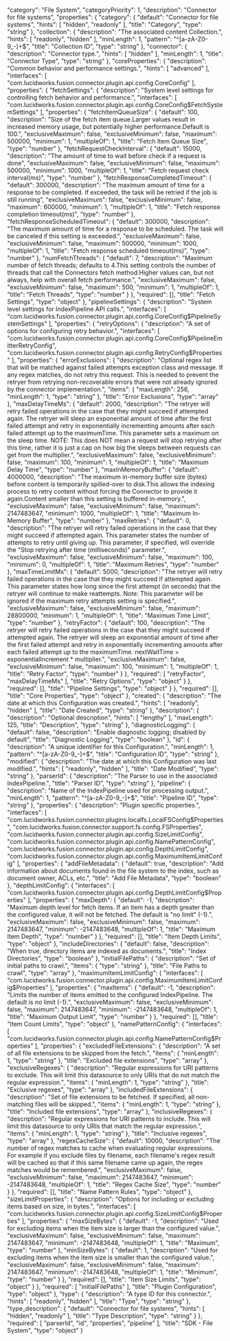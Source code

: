   "category": "File System",
  "categoryPriority": 1,
  "description": "Connector for file systems",
  "properties": {
    "category": {
      "default": "Connector for file systems",
      "hints": [
        "hidden",
        "readonly"
      ],
      "title": "Category",
      "type": "string"
    },
    "collection": {
      "description": "The associated content Collection.",
      "hints": [
        "readonly",
        "hidden"
      ],
      "minLength": 1,
      "pattern": "^[a-zA-Z0-9_-]+$",
      "title": "Collection ID",
      "type": "string"
    },
    "connector": {
      "description": "Connector type.",
      "hints": [
        "hidden"
      ],
      "minLength": 1,
      "title": "Connector Type",
      "type": "string"
    },
    "coreProperties": {
      "description": "Common behavior and performance settings.",
      "hints": [
        "advanced"
      ],
      "interfaces": [
        "com.lucidworks.fusion.connector.plugin.api.config.CoreConfig"
      ],
      "properties": {
        "fetchSettings": {
          "description": "System level settings for controlling fetch behavior and performance.",
          "interfaces": [
            "com.lucidworks.fusion.connector.plugin.api.config.CoreConfig$FetchSystemSettings"
          ],
          "properties": {
            "fetchItemQueueSize": {
              "default": 100,
              "description": "Size of the fetch item queue.Larger values result in increased memory usage, but potentially higher performance.Default is 100.",
              "exclusiveMaximum": false,
              "exclusiveMinimum": false,
              "maximum": 500000,
              "minimum": 1,
              "multipleOf": 1,
              "title": "Fetch Item Queue Size",
              "type": "number"
            },
            "fetchRequestCheckInterval": {
              "default": 15000,
              "description": "The amount of time to wait before check if a request is done",
              "exclusiveMaximum": false,
              "exclusiveMinimum": false,
              "maximum": 500000,
              "minimum": 1000,
              "multipleOf": 1,
              "title": "Fetch request check interval(ms)",
              "type": "number"
            },
            "fetchResponseCompletedTimeout": {
              "default": 300000,
              "description": "The maximum amount of time for a response to be completed. If exceeded, the task will be retried if the job is still running",
              "exclusiveMaximum": false,
              "exclusiveMinimum": false,
              "maximum": 600000,
              "minimum": 1,
              "multipleOf": 1,
              "title": "Fetch response completion timeout(ms)",
              "type": "number"
            },
            "fetchResponseScheduledTimeout": {
              "default": 300000,
              "description": "The maximum amount of time for a response to be scheduled. The task will be canceled if this setting is exceeded.",
              "exclusiveMaximum": false,
              "exclusiveMinimum": false,
              "maximum": 500000,
              "minimum": 1000,
              "multipleOf": 1,
              "title": "Fetch response scheduled timeout(ms)",
              "type": "number"
            },
            "numFetchThreads": {
              "default": 7,
              "description": "Maximum number of fetch threads; defaults to 4.This setting controls the number of threads that call the Connectors fetch method.Higher values can, but not always, help with overall fetch performance.",
              "exclusiveMaximum": false,
              "exclusiveMinimum": false,
              "maximum": 500,
              "minimum": 1,
              "multipleOf": 1,
              "title": "Fetch Threads",
              "type": "number"
            }
          },
          "required": [],
          "title": "Fetch Settings",
          "type": "object"
        },
        "pipelineSettings": {
          "description": "System level settings for IndexPipeline API calls.",
          "interfaces": [
            "com.lucidworks.fusion.connector.plugin.api.config.CoreConfig$PipelineSystemSettings"
          ],
          "properties": {
            "retryOptions": {
              "description": "A set of options for configuring retry behavior.",
              "interfaces": [
                "com.lucidworks.fusion.connector.plugin.api.config.CoreConfig$PipelineEmitterRetryConfig",
                "com.lucidworks.fusion.connector.plugin.api.config.RetryConfig$Properties"
              ],
              "properties": {
                "errorExclusions": {
                  "description": "Optional regex list that will be matched against failed attempts exception class and message. If any regex matches, do not retry this request. This is needed to prevent the retryer from retrying non-recoverable errors that were not already ignored by the connector implementation.",
                  "items": {
                    "maxLength": 256,
                    "minLength": 1,
                    "type": "string"
                  },
                  "title": "Error Exclusions",
                  "type": "array"
                },
                "maxDelayTimeMs": {
                  "default": 2000,
                  "description": "The retryer will retry failed operations in the case that they might succeed if attempted again. The retryer will sleep an exponential amount of time after the first failed attempt and retry in exponentially incrementing amounts after each failed attempt up to the maximumTime. This parameter sets a maximum on the sleep time. NOTE: This does NOT mean a request will stop retrying after this time, rather it is just a cap on how big the sleeps between requests can get from the multiplier.",
                  "exclusiveMaximum": false,
                  "exclusiveMinimum": false,
                  "maximum": 100,
                  "minimum": 1,
                  "multipleOf": 1,
                  "title": "Maximum Delay Time",
                  "type": "number"
                },
                "maxInMemoryBuffer": {
                  "default": 4000000,
                  "description": "The maximum in-memory buffer size (bytes) before content is temporarily spilled-over to disk.This allows the indexing process to retry content without forcing the Connector to provide it again.Content smaller than this setting is buffered in-memory.",
                  "exclusiveMaximum": false,
                  "exclusiveMinimum": false,
                  "maximum": 2147483647,
                  "minimum": 1000,
                  "multipleOf": 1,
                  "title": "Maximum In-Memory Buffer",
                  "type": "number"
                },
                "maxRetries": {
                  "default": 0,
                  "description": "The retryer will retry failed operations in the case that they might succeed if attempted again. This parameter states the number of attempts to retry until giving up. This parameter, if specified, will override the \"Stop retrying after time (milliseconds)\" parameter.",
                  "exclusiveMaximum": false,
                  "exclusiveMinimum": false,
                  "maximum": 100,
                  "minimum": 0,
                  "multipleOf": 1,
                  "title": "Maximum Retries",
                  "type": "number"
                },
                "maxTimeLimitMs": {
                  "default": 5000,
                  "description": "The retryer will retry failed operations in the case that they might succeed if attempted again. This parameter states how long since the first attempt (in seconds) that the retryer will continue to make reattempts. Note: This parameter will be ignored if the maximum retry attempts setting is specified.",
                  "exclusiveMaximum": false,
                  "exclusiveMinimum": false,
                  "maximum": 28800000,
                  "minimum": 1,
                  "multipleOf": 1,
                  "title": "Maximum Time Limit",
                  "type": "number"
                },
                "retryFactor": {
                  "default": 100,
                  "description": "The retryer will retry failed operations in the case that they might succeed if attempted again. The retryer will sleep an exponential amount of time after the first failed attempt and retry in exponentially incrementing amounts after each failed attempt up to the maximumTime. nextWaitTime = exponentialIncrement * multiplier.",
                  "exclusiveMaximum": false,
                  "exclusiveMinimum": false,
                  "maximum": 100,
                  "minimum": 1,
                  "multipleOf": 1,
                  "title": "Retry Factor",
                  "type": "number"
                }
              },
              "required": [
                "retryFactor",
                "maxDelayTimeMs"
              ],
              "title": "Retry Options",
              "type": "object"
            }
          },
          "required": [],
          "title": "Pipeline Settings",
          "type": "object"
        }
      },
      "required": [],
      "title": "Core Properties",
      "type": "object"
    },
    "created": {
      "description": "The date at which this Configuration was created.",
      "hints": [
        "readonly",
        "hidden"
      ],
      "title": "Date Created",
      "type": "string"
    },
    "description": {
      "description": "Optional description",
      "hints": [
        "lengthy"
      ],
      "maxLength": 125,
      "title": "Description",
      "type": "string"
    },
    "diagnosticLogging": {
      "default": false,
      "description": "Enable diagnostic logging; disabled by default",
      "title": "Diagnostic Logging",
      "type": "boolean"
    },
    "id": {
      "description": "A unique identifier for this Configuration.",
      "minLength": 1,
      "pattern": "^[a-zA-Z0-9_-]+$",
      "title": "Configuration ID",
      "type": "string"
    },
    "modified": {
      "description": "The date at which this Configuration was last modified.",
      "hints": [
        "readonly",
        "hidden"
      ],
      "title": "Date Modified",
      "type": "string"
    },
    "parserId": {
      "description": "The Parser to use in the associated IndexPipeline.",
      "title": "Parser ID",
      "type": "string"
    },
    "pipeline": {
      "description": "Name of the IndexPipeline used for processing output.",
      "minLength": 1,
      "pattern": "^[a-zA-Z0-9_-]+$",
      "title": "Pipeline ID",
      "type": "string"
    },
    "properties": {
      "description": "Plugin specific properties.",
      "interfaces": [
        "com.lucidworks.fusion.connector.plugins.localfs.LocalFSConfig$Properties",
        "com.lucidworks.fusion.connector.support.fs.config.FSProperties",
        "com.lucidworks.fusion.connector.plugin.api.config.SizeLimitConfig",
        "com.lucidworks.fusion.connector.plugin.api.config.NamePatternConfig",
        "com.lucidworks.fusion.connector.plugin.api.config.DepthLimitConfig",
        "com.lucidworks.fusion.connector.plugin.api.config.MaximumItemLimitConfig"
      ],
      "properties": {
        "addFileMetadata": {
          "default": true,
          "description": "Add information about documents found in the file system to the index, such as document owner, ACLs, etc.",
          "title": "Add File Metadata",
          "type": "boolean"
        },
        "depthLimitConfig": {
          "interfaces": [
            "com.lucidworks.fusion.connector.plugin.api.config.DepthLimitConfig$Properties"
          ],
          "properties": {
            "maxDepth": {
              "default": -1,
              "description": "Maximum depth level for fetch items. If an item has a depth greater than the configured value, it will not be fetched. The default is \"no limit\" (-1).",
              "exclusiveMaximum": false,
              "exclusiveMinimum": false,
              "maximum": 2147483647,
              "minimum": -2147483648,
              "multipleOf": 1,
              "title": "Maximum Item Depth",
              "type": "number"
            }
          },
          "required": [],
          "title": "Item Depth Limits",
          "type": "object"
        },
        "includeDirectories": {
          "default": false,
          "description": "When true, directory items are indexed as documents.",
          "title": "Index Directories",
          "type": "boolean"
        },
        "initialFilePaths": {
          "description": "Set of initial paths to crawl.",
          "items": {
            "type": "string"
          },
          "title": "File Paths to crawl",
          "type": "array"
        },
        "maximumItemLimitConfig": {
          "interfaces": [
            "com.lucidworks.fusion.connector.plugin.api.config.MaximumItemLimitConfig$Properties"
          ],
          "properties": {
            "maxItems": {
              "default": -1,
              "description": "Limits the number of items emitted to the configured IndexPipeline. The default is no limit (-1).",
              "exclusiveMaximum": false,
              "exclusiveMinimum": false,
              "maximum": 2147483647,
              "minimum": -2147483648,
              "multipleOf": 1,
              "title": "Maximum Output Limit",
              "type": "number"
            }
          },
          "required": [],
          "title": "Item Count Limits",
          "type": "object"
        },
        "namePatternConfig": {
          "interfaces": [
            "com.lucidworks.fusion.connector.plugin.api.config.NamePatternConfig$Properties"
          ],
          "properties": {
            "excludedFileExtensions": {
              "description": "A set of all file extensions to be skipped from the fetch.",
              "items": {
                "minLength": 1,
                "type": "string"
              },
              "title": "Excluded file extensions",
              "type": "array"
            },
            "exclusiveRegexes": {
              "description": "Regular expressions for URI patterns to exclude. This will limit this datasource to only URIs that do not match the regular expression.",
              "items": {
                "minLength": 1,
                "type": "string"
              },
              "title": "Exclusive regexes",
              "type": "array"
            },
            "includedFileExtensions": {
              "description": "Set of file extensions to be fetched. If specified, all non-matching files will be skipped.",
              "items": {
                "minLength": 1,
                "type": "string"
              },
              "title": "Included file extensions",
              "type": "array"
            },
            "inclusiveRegexes": {
              "description": "Regular expressions for URI patterns to include. This will limit this datasource to only URIs that match the regular expression.",
              "items": {
                "minLength": 1,
                "type": "string"
              },
              "title": "Inclusive regexes",
              "type": "array"
            },
            "regexCacheSize": {
              "default": 10000,
              "description": "The number of regex matches to cache when evaluating regular expressions. For example if you exclude files by filename, each filename's regex result will be cached so that if this same filename came up again, the regex matches would be remembered.",
              "exclusiveMaximum": false,
              "exclusiveMinimum": false,
              "maximum": 2147483647,
              "minimum": -2147483648,
              "multipleOf": 1,
              "title": "Regex Cache Size",
              "type": "number"
            }
          },
          "required": [],
          "title": "Name Pattern Rules",
          "type": "object"
        },
        "sizeLimitProperties": {
          "description": "Options for including or excluding items based on size, in bytes.",
          "interfaces": [
            "com.lucidworks.fusion.connector.plugin.api.config.SizeLimitConfig$Properties"
          ],
          "properties": {
            "maxSizeBytes": {
              "default": -1,
              "description": "Used for excluding items when the item size is larger than the configured value.",
              "exclusiveMaximum": false,
              "exclusiveMinimum": false,
              "maximum": 2147483647,
              "minimum": -2147483648,
              "multipleOf": 1,
              "title": "Maximum",
              "type": "number"
            },
            "minSizeBytes": {
              "default": 1,
              "description": "Used for excluding items when the item size is smaller than the configured value.",
              "exclusiveMaximum": false,
              "exclusiveMinimum": false,
              "maximum": 2147483647,
              "minimum": -2147483648,
              "multipleOf": 1,
              "title": "Minimum",
              "type": "number"
            }
          },
          "required": [],
          "title": "Item Size Limits",
          "type": "object"
        }
      },
      "required": [
        "initialFilePaths"
      ],
      "title": "Plugin Configuration",
      "type": "object"
    },
    "type": {
      "description": "A type ID for this connector.",
      "hints": [
        "readonly",
        "hidden"
      ],
      "title": "Type",
      "type": "string"
    },
    "type_description": {
      "default": "Connector for file systems",
      "hints": [
        "hidden",
        "readonly"
      ],
      "title": "Type Description",
      "type": "string"
    }
  },
  "required": [
    "parserId",
    "id",
    "properties",
    "pipeline"
  ],
  "title": "SDK - File System",
  "type": "object"
}
